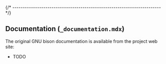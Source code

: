 
{/* ------------------------------------------------------------------------ */}

## Documentation (`_documentation.mdx`)

The original GNU bison documentation is available from the project web site:

- TODO
